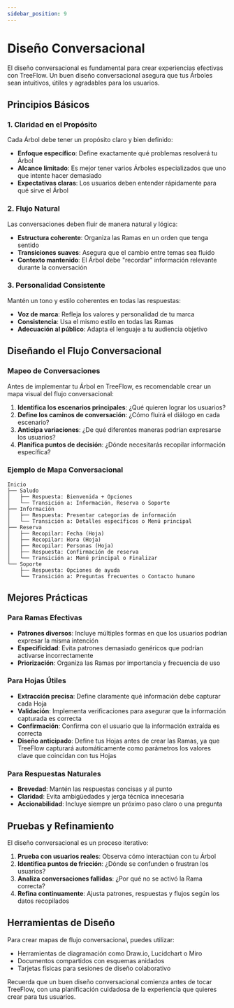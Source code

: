 ```yaml
---
sidebar_position: 9
---
```


# Diseño Conversacional

El diseño conversacional es fundamental para crear experiencias efectivas con TreeFlow. Un buen diseño conversacional asegura que tus Árboles sean intuitivos, útiles y agradables para los usuarios.

## Principios Básicos

### 1. Claridad en el Propósito

Cada Árbol debe tener un propósito claro y bien definido:

- **Enfoque específico**: Define exactamente qué problemas resolverá tu Árbol
- **Alcance limitado**: Es mejor tener varios Árboles especializados que uno que intente hacer demasiado
- **Expectativas claras**: Los usuarios deben entender rápidamente para qué sirve el Árbol

### 2. Flujo Natural

Las conversaciones deben fluir de manera natural y lógica:

- **Estructura coherente**: Organiza las Ramas en un orden que tenga sentido
- **Transiciones suaves**: Asegura que el cambio entre temas sea fluido
- **Contexto mantenido**: El Árbol debe "recordar" información relevante durante la conversación

### 3. Personalidad Consistente

Mantén un tono y estilo coherentes en todas las respuestas:

- **Voz de marca**: Refleja los valores y personalidad de tu marca
- **Consistencia**: Usa el mismo estilo en todas las Ramas
- **Adecuación al público**: Adapta el lenguaje a tu audiencia objetivo

## Diseñando el Flujo Conversacional

### Mapeo de Conversaciones

Antes de implementar tu Árbol en TreeFlow, es recomendable crear un mapa visual del flujo conversacional:

1. **Identifica los escenarios principales**: ¿Qué quieren lograr los usuarios?
2. **Define los caminos de conversación**: ¿Cómo fluirá el diálogo en cada escenario?
3. **Anticipa variaciones**: ¿De qué diferentes maneras podrían expresarse los usuarios?
4. **Planifica puntos de decisión**: ¿Dónde necesitarás recopilar información específica?

### Ejemplo de Mapa Conversacional

```
Inicio
├── Saludo
│   ├── Respuesta: Bienvenida + Opciones
│   └── Transición a: Información, Reserva o Soporte
├── Información
│   ├── Respuesta: Presentar categorías de información
│   └── Transición a: Detalles específicos o Menú principal
├── Reserva
│   ├── Recopilar: Fecha (Hoja)
│   ├── Recopilar: Hora (Hoja)
│   ├── Recopilar: Personas (Hoja)
│   ├── Respuesta: Confirmación de reserva
│   └── Transición a: Menú principal o Finalizar
└── Soporte
    ├── Respuesta: Opciones de ayuda
    └── Transición a: Preguntas frecuentes o Contacto humano
```

## Mejores Prácticas

### Para Ramas Efectivas

- **Patrones diversos**: Incluye múltiples formas en que los usuarios podrían expresar la misma intención
- **Especificidad**: Evita patrones demasiado genéricos que podrían activarse incorrectamente
- **Priorización**: Organiza las Ramas por importancia y frecuencia de uso

### Para Hojas Útiles

- **Extracción precisa**: Define claramente qué información debe capturar cada Hoja
- **Validación**: Implementa verificaciones para asegurar que la información capturada es correcta
- **Confirmación**: Confirma con el usuario que la información extraída es correcta
- **Diseño anticipado**: Define tus Hojas antes de crear las Ramas, ya que TreeFlow capturará automáticamente como parámetros los valores clave que coincidan con tus Hojas

### Para Respuestas Naturales

- **Brevedad**: Mantén las respuestas concisas y al punto
- **Claridad**: Evita ambigüedades y jerga técnica innecesaria
- **Accionabilidad**: Incluye siempre un próximo paso claro o una pregunta

## Pruebas y Refinamiento

El diseño conversacional es un proceso iterativo:

1. **Prueba con usuarios reales**: Observa cómo interactúan con tu Árbol
2. **Identifica puntos de fricción**: ¿Dónde se confunden o frustran los usuarios?
3. **Analiza conversaciones fallidas**: ¿Por qué no se activó la Rama correcta?
4. **Refina continuamente**: Ajusta patrones, respuestas y flujos según los datos recopilados

## Herramientas de Diseño

Para crear mapas de flujo conversacional, puedes utilizar:

- Herramientas de diagramación como Draw.io, Lucidchart o Miro
- Documentos compartidos con esquemas anidados
- Tarjetas físicas para sesiones de diseño colaborativo

Recuerda que un buen diseño conversacional comienza antes de tocar TreeFlow, con una planificación cuidadosa de la experiencia que quieres crear para tus usuarios.
